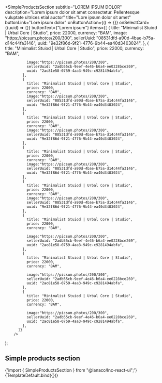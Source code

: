 
<Meta
  title="Landing sections/Simple Products Section"
  component={SimpleProductsSection}
/>

   <SimpleProductsSection
          subtitle="LOREM IPSUM DOLOR"
          description="Lorem ipsum dolor sit amet consectetur. Pellentesque vuluptate ultrices etial auctor"
          title="Lore ipsum dolor sit amet"
          buttonLink="Lore ipsum dolor"
          onButtonAction={() => {}}
          onSelectCard={(uuid) => {}}
          buttonText={"Lorem ipsum"}
          items={[
            {
              title: "Minimalist Stuiod | Urbal Core | Studio",
              price: 22000,
              currency: "BAM",
              image: "https://picsum.photos/200/300",
              sellerUuid: "08531dfd-a90d-4bae-b75a-d14c44fa3146",
              uuid: "9e32f86d-9f21-4776-9b44-ea40d3403024",
            },
            {
              title: "Minimalist Stuiod | Urbal Core | Studio",
              price: 22000,
              currency: "BAM",

              image:"https://picsum.photos/200/300",
              sellerUuid: "2adb55cb-9eef-4e46-b6a4-ee0228bce269",
              uuid: "2ac81e58-0759-4aa3-949c-c9281494abfa",
            },
            {
              title: "Minimalist Stuiod | Urbal Core | Studio",
              price: 22000,
              currency: "BAM",
              image:"https://picsum.photos/200/300",
              sellerUuid: "08531dfd-a90d-4bae-b75a-d14c44fa3146",
              uuid: "9e32f86d-9f21-4776-9b44-ea40d3403024",
            },
            {
              title: "Minimalist Stuiod | Urbal Core | Studio",
              price: 22000,
              currency: "BAM",
              image:"https://picsum.photos/200/300",
              sellerUuid: "08531dfd-a90d-4bae-b75a-d14c44fa3146",
              uuid: "9e32f86d-9f21-4776-9b44-ea40d3403024",
            },
            {
              title: "Minimalist Stuiod | Urbal Core | Studio",
              price: 22000,
              currency: "BAM",
              image:"https://picsum.photos/200/300",
              sellerUuid: "08531dfd-a90d-4bae-b75a-d14c44fa3146",
              uuid: "9e32f86d-9f21-4776-9b44-ea40d3403024",
            },
            {
              title: "Minimalist Stuiod | Urbal Core | Studio",
              price: 22000,
              currency: "BAM",
              image:"https://picsum.photos/200/300",
              sellerUuid: "08531dfd-a90d-4bae-b75a-d14c44fa3146",
              uuid: "9e32f86d-9f21-4776-9b44-ea40d3403024",
            },
            {
              title: "Minimalist Stuiod | Urbal Core | Studio",
              price: 22000,
              currency: "BAM",

              image:"https://picsum.photos/200/300",
              sellerUuid: "2adb55cb-9eef-4e46-b6a4-ee0228bce269",
              uuid: "2ac81e58-0759-4aa3-949c-c9281494abfa",
            },
            {
              title: "Minimalist Stuiod | Urbal Core | Studio",
              price: 22000,
              currency: "BAM",

              image:"https://picsum.photos/200/300",
              sellerUuid: "2adb55cb-9eef-4e46-b6a4-ee0228bce269",
              uuid: "2ac81e58-0759-4aa3-949c-c9281494abfa",
            },
            {
              title: "Minimalist Stuiod | Urbal Core | Studio",
              price: 22000,
              currency: "BAM",

              image:"https://picsum.photos/200/300",
              sellerUuid: "2adb55cb-9eef-4e46-b6a4-ee0228bce269",
              uuid: "2ac81e58-0759-4aa3-949c-c9281494abfa",
            },
          ]}
        />
);

## Simple products section

<SyntaxHighlighter language="jsx" style={nord}>
  {'import { SimpleProductsSection } from "@lanaco/lnc-react-ui";'}
</SyntaxHighlighter>

<Canvas>
  <Story name="Default" args={{}}>
    {TemplateDefault.bind({})}
  </Story>
</Canvas>
